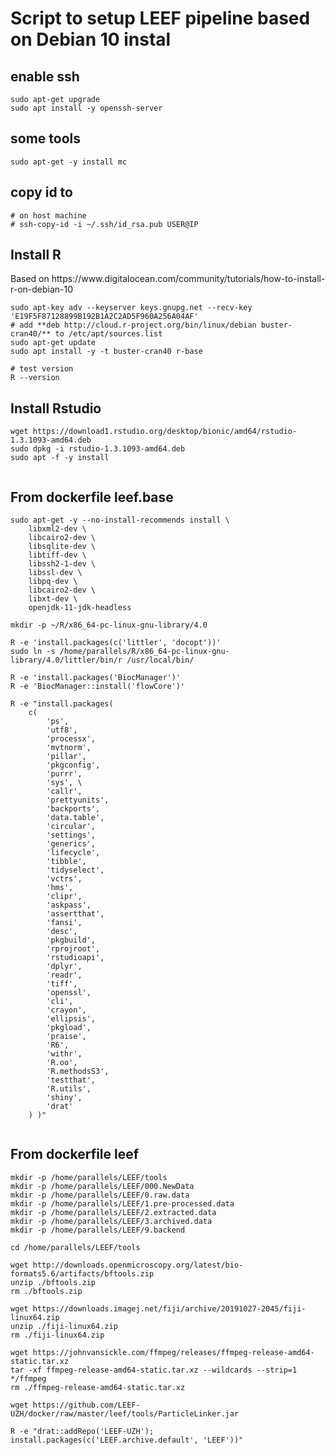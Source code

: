 # Script to setup LEEF pipeline based on Debian 10 instal

## enable ssh
  
	sudo apt-get upgrade
	sudo apt install -y openssh-server
	
## some tools
	
	sudo apt-get -y install mc

## copy id to 
	# on host machine
	# ssh-copy-id -i ~/.ssh/id_rsa.pub USER@IP

## Install R
Based on https://www.digitalocean.com/community/tutorials/how-to-install-r-on-debian-10

	sudo apt-key adv --keyserver keys.gnupg.net --recv-key 'E19F5F87128899B192B1A2C2AD5F960A256A04AF'
	# add **deb http://cloud.r-project.org/bin/linux/debian buster-cran40/** to /etc/apt/sources.list
	sudo apt-get update
	sudo apt install -y -t buster-cran40 r-base
	
	# test version
	R --version
	
## Install Rstudio

	wget https://download1.rstudio.org/desktop/bionic/amd64/rstudio-1.3.1093-amd64.deb
	sudo dpkg -i rstudio-1.3.1093-amd64.deb
	sudo apt -f -y install
		
## From dockerfile leef.base

	sudo apt-get -y --no-install-recommends install \
  		libxml2-dev \
  		libcairo2-dev \
  		libsqlite-dev \
	  	libtiff-dev \
	  	libssh2-1-dev \
 	 	libssl-dev \
		libpq-dev \
  		libcairo2-dev \
   		libxt-dev \
    	openjdk-11-jdk-headless
	
	mkdir -p ~/R/x86_64-pc-linux-gnu-library/4.0
	
    R -e 'install.packages(c('littler', 'docopt'))'
    sudo ln -s /home/parallels/R/x86_64-pc-linux-gnu-library/4.0/littler/bin/r /usr/local/bin/
    
    R -e 'install.packages('BiocManager')'
    R -e 'BiocManager::install('flowCore')'
    
    R -e "install.packages( 
    	c( 
 	    	'ps', 
    		'utf8',  
    		'processx',  
    		'mvtnorm', 
    		'pillar',  
    		'pkgconfig',  
    		'purrr',  
    		'sys', \
    		'callr',  
    		'prettyunits',  
    		'backports',  
    		'data.table',  
    		'circular',  
    		'settings',  
    		'generics',  
    		'lifecycle',  
    		'tibble',  
    		'tidyselect',  
    		'vctrs',  
    		'hms',  
    		'clipr', 
    		'askpass',  
    		'assertthat',  
    		'fansi',  
    		'desc', 
    		'pkgbuild', 
    		'rprojroot', 
    		'rstudioapi',
    		'dplyr',
    		'readr',
    		'tiff', 
    		'openssl',
    		'cli',
    		'crayon', 
    		'ellipsis',
    		'pkgload',
    		'praise',
    		'R6',
    		'withr',
    		'R.oo',
    		'R.methodsS3',
    		'testthat',
    		'R.utils',
    		'shiny',
    		'drat'
    	) )"
    	
## From dockerfile leef

	mkdir -p /home/parallels/LEEF/tools
	mkdir -p /home/parallels/LEEF/000.NewData
    mkdir -p /home/parallels/LEEF/0.raw.data
    mkdir -p /home/parallels/LEEF/1.pre-processed.data 
    mkdir -p /home/parallels/LEEF/2.extracted.data 
    mkdir -p /home/parallels/LEEF/3.archived.data 
    mkdir -p /home/parallels/LEEF/9.backend
    
	cd /home/parallels/LEEF/tools
	
	wget http://downloads.openmicroscopy.org/latest/bio-formats5.6/artifacts/bftools.zip
    unzip ./bftools.zip
    rm ./bftools.zip  
   
    wget https://downloads.imagej.net/fiji/archive/20191027-2045/fiji-linux64.zip
    unzip ./fiji-linux64.zip
    rm ./fiji-linux64.zip
	
    wget https://johnvansickle.com/ffmpeg/releases/ffmpeg-release-amd64-static.tar.xz
	tar -xf ffmpeg-release-amd64-static.tar.xz --wildcards --strip=1 */ffmpeg
	rm ./ffmpeg-release-amd64-static.tar.xz
	
	wget https://github.com/LEEF-UZH/docker/raw/master/leef/tools/ParticleLinker.jar
	
	R -e "drat::addRepo('LEEF-UZH'); install.packages(c('LEEF.archive.default', 'LEEF'))"
	
	